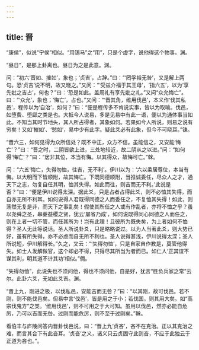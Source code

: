 ```yaml
---
---
---
```

title: 晋
---







“康侯”，似说“宁侯”相似。“用锡马”之“用”，只是个虚字，说他得这个物事。渊。

“昼日”，是那上卦离也。昼日为之是此意。渊。

问：“初六‘晋如、摧如’，象也；‘贞吉’，占辞。”曰：“‘罔孚裕无咎’，又是解上两句。恐‘贞吉’说不明，故又晓之。”又问：“‘受兹介福于其王母’，‘指六五’，以为‘享先妣之吉占’，何也？”曰：‘恐是如此。盖周礼有享先妣之礼。”又问“众允悔亡”。曰：“‘众允’，象也；‘悔亡’，占也。”又问：“‘晋其角，维用伐邑’，本义作‘伐其私邑’，程传以为‘自治’，如何？”曰：“便是程传多不肯说实事，皆以为取喻。伐邑，如堕费、堕郈之类是也。大抵今人说易，多是见易中有此一语，便以为通体事当如此。不知当其时节地头，其人所占得者，其象如何。若果如今人所说，则易之说有穷矣！又如‘摧如’、‘愁如’，易中少有此字。疑此爻必有此象，但今不可晓耳。”铢。

“晋六三，如何见得为众所信处？既不中正，众方不信。虽能信之，又安能‘悔亡’？”曰：“晋之时，二阴皆欲上进，三处地较近，故二阴从之以进。”问：“如何得‘悔亡’？”曰：“居非其位，本当有悔。以其得众，故悔可亡。”榦。

问：“六五‘悔亡，失得勿恤，往吉，无不利’。伊川以为：‘六以柔居尊位，本当有悔。以大明而下皆顺附，故其悔亡。下既同德顺附，当推诚委任，尽众人之才，通天下之志，勿复自任其明，恤其失得。如此而往，则吉而无不利。’此说是否？”曰：“便是伊川说得太深。据此爻，只是占者占得此爻，则不必恤其失得，而自亦无所不利耳。如何说得人君既得同德之人而委任之，不复恤其失得！如此，则荡然无复是非，而天下之事乱矣！假使其所任之人或有作乱者，亦将不恤之乎？虽以尧舜之圣，皋夔益稷之贤，犹云‘屡省乃成’，如何说既得同心同德之人而任之，则在上者一切不管，而任其所为！岂有此理！且彼所为既失矣，为上者如何不恤得？圣人无此等说话。圣人所说卦爻，只是略略说过。以为人当著此爻，则大势已好，虽有所失得，亦不必虑而自无所不利也。圣人说得甚浅，伊川说得太深；圣人所说短，伊川解得长。”久之，又云：“‘失得勿恤’，只是自家自作教是，莫管他得失。如士人发解做官，这个却必不得，只得尽其所当为者而已。如仁人‘正其谊不谋其利，明其道不计其功’相似。”僩。

“失得勿恤”，此说失也不须问他，得也不须问他，自是好，犹言“胜负兵家之常”云尔。此卦六爻，无如此爻吉。渊。

“晋上九，刚进之极，以伐私邑，安能吉而无咎？”曰：“以其刚，故可伐邑。若不刚，则不能伐邑矣。但易中言‘伐邑’，皆是用之于小；若伐国，则其用大矣。如“高宗伐鬼方”之类。‘维用伐邑’，则不可用之于大可知。虽用以伐邑，然亦必能自危厉，乃可以吉而无咎。过刚而能危厉，则不至于过刚矣。”榦。

看伯丰与庐陵问答内晋卦伐邑说，曰：“晋上九‘贞吝’，吝不在克治。正以其克治之难，而言其合下有此吝耳。‘贞吝’之义，诸义只云贞固守此则吝，不应于此独云于正道为吝也。”。